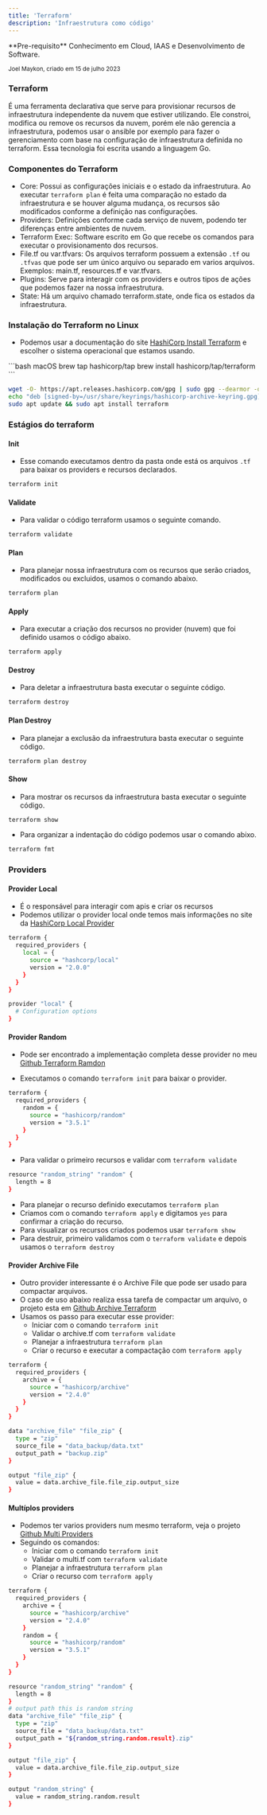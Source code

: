 ```yaml
---
title: 'Terraform'
description: 'Infraestrutura como código'
---
```


<Info>
  **Pre-requisito** Conhecimento em Cloud, IAAS e Desenvolvimento de Software.
</Info>

<sub>Joel Maykon, criado em 15 de julho 2023</sub>

### Terraform
É uma ferramenta declarativa que serve para provisionar recursos de infraestrutura independente da nuvem que estiver utilizando.
Ele constroi, modifica ou remove os recursos da nuvem, porém ele não gerencia a infraestrutura, podemos usar o ansible por exemplo para
fazer o gerenciamento com base na configuração de infraestrutura definida no terraform. Essa tecnologia foi escrita usando a linguagem Go.

### Componentes do Terraform
- Core: Possui as configurações iniciais e o estado da infraestrutura. Ao executar `terraform plan` é feita uma comparação no estado da
infraestrutura e se houver alguma mudança, os recursos são modificados conforme a definição nas configurações.
- Providers: Definições conforme cada serviço de nuvem, podendo ter diferenças entre ambientes de nuvem.
- Terraform Exec: Software escrito em Go que recebe os comandos para executar o provisionamento dos recursos.
- File.tf ou var.tfvars: Os arquivos terraform possuem a extensão `.tf` ou `.tfvas` que pode ser um único arquivo ou separado em varios arquivos. Exemplos: main.tf,
resources.tf e var.tfvars.
- Plugins: Serve para interagir com os providers e outros tipos de ações que podemos fazer na nossa infraestrutura.
- State: Há um arquivo chamado terraform.state, onde fica os estados da infraestrutura.

### Instalação do Terraform no Linux
 - Podemos usar a documentação do site [HashiCorp Install Terraform](https://developer.hashicorp.com/terraform/downloads) e escolher o sistema operacional que estamos usando.

<CodeGroup>
```bash macOS
brew tap hashicorp/tap
brew install hashicorp/tap/terraform
```

```bash Ubuntu/Debian
wget -O- https://apt.releases.hashicorp.com/gpg | sudo gpg --dearmor -o /usr/share/keyrings/hashicorp-archive-keyring.gpg
echo "deb [signed-by=/usr/share/keyrings/hashicorp-archive-keyring.gpg] https://apt.releases.hashicorp.com $(lsb_release -cs) main" | sudo tee /etc/apt/sources.list.d/hashicorp.list
sudo apt update && sudo apt install terraform
```
</CodeGroup>

### Estágios do terraform

#### Init
- Esse comando executamos dentro da pasta onde está os arquivos `.tf` para baixar os providers e recursos declarados.

```bash ubuntu
terraform init
```

#### Validate
- Para validar o código terraform usamos o seguinte comando.

```bash ubuntu
terraform validate
```

#### Plan
- Para planejar nossa infraestrutura com os recursos que serão criados, modificados ou excluidos, usamos o comando abaixo.

```bash ubuntu
terraform plan
```
#### Apply
- Para executar a criação dos recursos no provider (nuvem) que foi definido usamos o código abaixo.

```bash ubuntu
terraform apply
```

#### Destroy
- Para deletar a infraestrutura basta executar o seguinte código.

```bash ubuntu
terraform destroy
```

#### Plan Destroy

- Para planejar a exclusão da infraestrutura basta executar o seguinte código.

```bash ubuntu
terraform plan destroy
```

#### Show

- Para mostrar os recursos da infraestrutura basta executar o seguinte código.

```bash ubuntu
terraform show
```

- Para organizar a indentação do código podemos usar o comando abixo.

```bash ubuntu
terraform fmt
```

### Providers

#### Provider Local
- É o responsável para interagir com apis e criar os recursos
- Podemos utilizar o provider local onde temos mais informações no site da [HashiCorp Local Provider](https://registry.terraform.io/providers/hashicorp/local/latest)
```bash .tf
terraform {
  required_providers {
    local = {
      source = "hashcorp/local"
      version = "2.0.0"
    }
  }
}

provider "local" {
  # Configuration options
}
```

#### Provider Random
- Pode ser encontrado a implementação completa desse provider no meu [Github Terraform Ramdon](https://github.com/joelmaykonTADS/apex-brain/tree/main/devops/terraform/random)

- Executamos o comando `terraform init` para baixar o provider.
```bash random.tf
terraform {
  required_providers {
    random = {
      source = "hashicorp/random"
      version = "3.5.1"
    }
  }
}
```
- Para validar o primeiro recursos e validar com `terraform validate`

```bash random.tf
resource "random_string" "random" {
  length = 8
}
```
- Para planejar o recurso definido executamos `terraform plan`
- Criamos com o comando `terraform apply` e digitamos `yes` para confirmar a criação do recurso.
- Para visualizar os recursos criados podemos usar `terraform show`
- Para destruir, primeiro validamos com o `terraform validate` e depois usamos o `terraform destroy`

#### Provider Archive File
- Outro provider interessante é o Archive File que pode ser usado para compactar arquivos.
- O caso de uso abaixo realiza essa tarefa de compactar um arquivo, o projeto esta em [Github Archive Terraform]()
- Usamos os passo para executar esse provider:
  - Iniciar com o comando `terraform init`
  - Validar o archive.tf com `terraform validate`
  - Planejar a infraestrutura `terraform plan`
  - Criar o recurso e executar a compactação com `terraform apply`

```bash archive.tf
terraform {
  required_providers {
    archive = {
      source = "hashicorp/archive"
      version = "2.4.0"
    }
  }
}

data "archive_file" "file_zip" {
  type = "zip"
  source_file = "data_backup/data.txt"
  output_path = "backup.zip"
}

output "file_zip" {
  value = data.archive_file.file_zip.output_size
}
```

#### Multíplos providers

- Podemos ter varios providers num mesmo terraform, veja o projeto [Github Multi Providers](https://github.com/joelmaykonTADS/apex-brain/tree/main/devops/terraform/mult_provider)
- Seguindo os comandos:
  - Iniciar com o comando `terraform init`
  - Validar o multi.tf com `terraform validate`
  - Planejar a infraestrutura `terraform plan`
  - Criar o recurso com `terraform apply`
  
```bash mult.tf
terraform {
  required_providers {
    archive = {
      source = "hashicorp/archive"
      version = "2.4.0"
    }
    random = {
      source = "hashicorp/random"
      version = "3.5.1"
    }
  }
}

resource "random_string" "random" {
  length = 8
}
# output path this is random string
data "archive_file" "file_zip" {
  type = "zip"
  source_file = "data_backup/data.txt"
  output_path = "${random_string.random.result}.zip"
}

output "file_zip" {
  value = data.archive_file.file_zip.output_size
}

output "random_string" {
  value = random_string.random.result
}
```